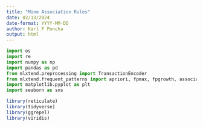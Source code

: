 ---
title: "Mine Association Rules"
date: 02/13/2024
date-format: YYYY-MM-DD
author: Karl F Poncha
output: html
---

```{python library imports}
import os
import re
import numpy as np
import pandas as pd
from mlxtend.preprocessing import TransactionEncoder
from mlxtend.frequent_patterns import apriori, fpmax, fpgrowth, association_rules
import matplotlib.pyplot as plt
import seaborn as sns
```

```{r library imports}
library(reticulate)
library(tidyverse)
library(ggrepel)
library(viridis)
```

